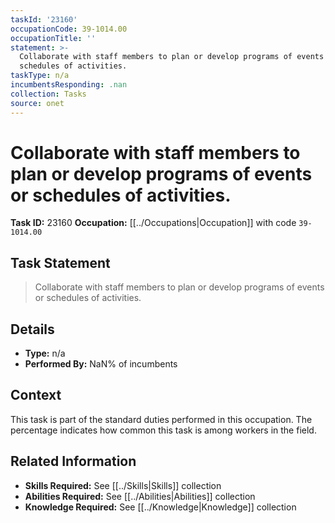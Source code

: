 ```yaml
---
taskId: '23160'
occupationCode: 39-1014.00
occupationTitle: ''
statement: >-
  Collaborate with staff members to plan or develop programs of events or
  schedules of activities.
taskType: n/a
incumbentsResponding: .nan
collection: Tasks
source: onet
---
```

# Collaborate with staff members to plan or develop programs of events or schedules of activities.

**Task ID:** 23160
**Occupation:** [[../Occupations|Occupation]] with code `39-1014.00`

## Task Statement

> Collaborate with staff members to plan or develop programs of events or schedules of activities.

## Details

- **Type:** n/a
- **Performed By:** NaN% of incumbents

## Context

This task is part of the standard duties performed in this occupation. The percentage indicates how common this task is among workers in the field.

## Related Information

- **Skills Required:** See [[../Skills|Skills]] collection
- **Abilities Required:** See [[../Abilities|Abilities]] collection
- **Knowledge Required:** See [[../Knowledge|Knowledge]] collection
